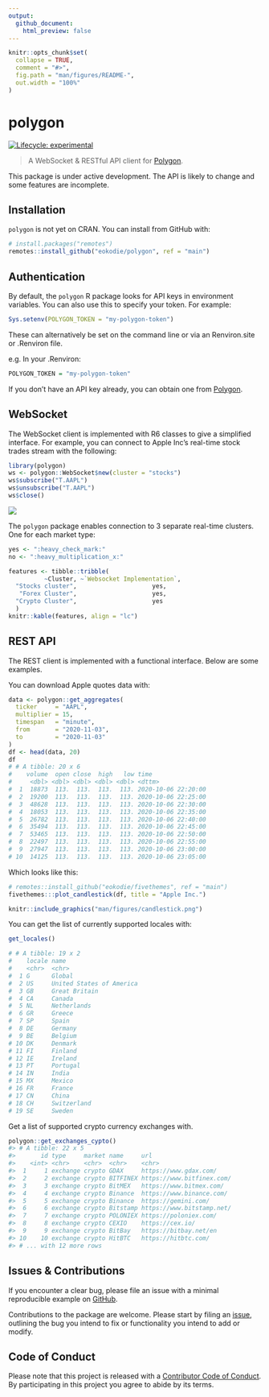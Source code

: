 ```yaml
---
output: 
  github_document:
    html_preview: false
---
```


<!-- README.md is generated from README.Rmd. Please edit that file -->

```r
knitr::opts_chunk$set(
  collapse = TRUE,
  comment = "#>",
  fig.path = "man/figures/README-",
  out.width = "100%"
)
```

# polygon

<div align="center">
<!-- hex -->
<!-- <img src="./man/figures/logo.png" height = "200px" /> -->

<!-- badges: start -->
<!-- Experimental -->
[![Lifecycle: experimental](https://img.shields.io/badge/lifecycle-experimental-orange.svg)](https://www.tidyverse.org/lifecycle/#experimental) 

<!-- [![Travis build status](https://travis-ci.org/eokodie/polygon.svg?branch=main)](https://travis-ci.org/eokodie/polygon)  -->

<!-- [![Codecov test coverage](https://codecov.io/gh/eokodie/polygon/branch/master/graph/badge.svg)](https://codecov.io/gh/eokodie/polygon?branch=main) -->
<!-- badges: end -->

<!-- links start -->
<!-- links end -->

</div>


> A WebSocket & RESTful API client for [Polygon](https://polygon.io).

This package is under active development. The API is likely to change and some features are incomplete.

## Installation

`polygon` is not yet on CRAN. You can install from GitHub with:
```r
# install.packages("remotes")
remotes::install_github("eokodie/polygon", ref = "main")
```

## Authentication

By default, the `polygon` R package looks for API keys in environment variables. You can also use this to specify your token. For example:

```r
Sys.setenv(POLYGON_TOKEN = "my-polygon-token")
```

These can alternatively be set on the command line or via an Renviron.site or .Renviron file.

e.g. In your .Renviron:

```r
POLYGON_TOKEN = "my-polygon-token"
```

If you don't have an API key already, you can obtain one from [Polygon](https://polygon.io).

## WebSocket

The WebSocket client is implemented with R6 classes to give a simplified interface. For example, you can connect to Apple Inc's real-time stock trades stream with the following:
```r
library(polygon)
ws <- polygon::WebSocket$new(cluster = "stocks")
ws$subscribe("T.AAPL")
ws$unsubscribe("T.AAPL")
ws$close()
```

![](man/figures//websocket_v2.gif)

The `polygon` package enables connection to 3 separate real-time clusters. One for each market type:

```r
yes <- ":heavy_check_mark:"
no <- ":heavy_multiplication_x:"

features <- tibble::tribble(
          ~Cluster, ~`Websocket Implementation`,
  "Stocks cluster",                     yes,
   "Forex Cluster",                     yes,
  "Crypto Cluster",                     yes
  )
knitr::kable(features, align = "lc")
```


## REST API

The REST client is implemented with a functional interface. Below are some examples.

You can download Apple quotes data with:
```r
data <- polygon::get_aggregates(
  ticker     = "AAPL",
  multiplier = 15,
  timespan   = "minute",
  from       = "2020-11-03",
  to         = "2020-11-03"
) 
df <- head(data, 20)
df
# # A tibble: 20 x 6
#    volume  open close  high   low time               
#     <dbl> <dbl> <dbl> <dbl> <dbl> <dttm>             
#  1  18873  113.  113.  113.  113. 2020-10-06 22:20:00
#  2  19200  113.  113.  113.  113. 2020-10-06 22:25:00
#  3  48628  113.  113.  113.  113. 2020-10-06 22:30:00
#  4  18053  113.  113.  113.  113. 2020-10-06 22:35:00
#  5  26782  113.  113.  113.  113. 2020-10-06 22:40:00
#  6  35494  113.  113.  113.  113. 2020-10-06 22:45:00
#  7  53465  113.  113.  113.  113. 2020-10-06 22:50:00
#  8  22497  113.  113.  113.  113. 2020-10-06 22:55:00
#  9  27947  113.  113.  113.  113. 2020-10-06 23:00:00
# 10  14125  113.  113.  113.  113. 2020-10-06 23:05:00
```

Which looks like this:
```r
# remotes::install_github("eokodie/fivethemes", ref = "main")
fivethemes:::plot_candlestick(df, title = "Apple Inc.")
```

```r
knitr::include_graphics("man/figures/candlestick.png")
```

You can get the list of currently supported locales with:
```r
get_locales()

# # A tibble: 19 x 2
#    locale name                    
#    <chr>  <chr>                   
#  1 G      Global                  
#  2 US     United States of America
#  3 GB     Great Britain           
#  4 CA     Canada                  
#  5 NL     Netherlands             
#  6 GR     Greece                  
#  7 SP     Spain                   
#  8 DE     Germany                 
#  9 BE     Belgium                 
# 10 DK     Denmark                 
# 11 FI     Finland                 
# 12 IE     Ireland                 
# 13 PT     Portugal                
# 14 IN     India                   
# 15 MX     Mexico                  
# 16 FR     France                  
# 17 CN     China                   
# 18 CH     Switzerland             
# 19 SE     Sweden 
```

Get a list of supported crypto currency exchanges with.
```r
polygon::get_exchanges_cypto()
#> # A tibble: 22 x 5
#>       id type     market name     url                      
#>    <int> <chr>    <chr>  <chr>    <chr>                    
#>  1     1 exchange crypto GDAX     https://www.gdax.com/    
#>  2     2 exchange crypto BITFINEX https://www.bitfinex.com/
#>  3     3 exchange crypto BitMEX   https://www.bitmex.com/  
#>  4     4 exchange crypto Binance  https://www.binance.com/ 
#>  5     5 exchange crypto Binance  https://gemini.com/      
#>  6     6 exchange crypto Bitstamp https://www.bitstamp.net/
#>  7     7 exchange crypto POLONIEX https://poloniex.com/    
#>  8     8 exchange crypto CEXIO    https://cex.io/          
#>  9     9 exchange crypto BitBay   https://bitbay.net/en    
#> 10    10 exchange crypto HitBTC   https://hitbtc.com/      
#> # ... with 12 more rows
```

## Issues & Contributions

If you encounter a clear bug, please file an issue with a minimal reproducible example on [GitHub](https://github.com/eokodie/polygon/issues). 

Contributions to the package are welcome. Please start by filing an [issue](https://github.com/eokodie/polygon/issues), outlining the bug you intend to fix or functionality you intend to add or modify.

## Code of Conduct

Please note that this project is released with a [Contributor Code of Conduct](.github/CODE_OF_CONDUCT.md). By participating in this project you agree to abide by its terms.
